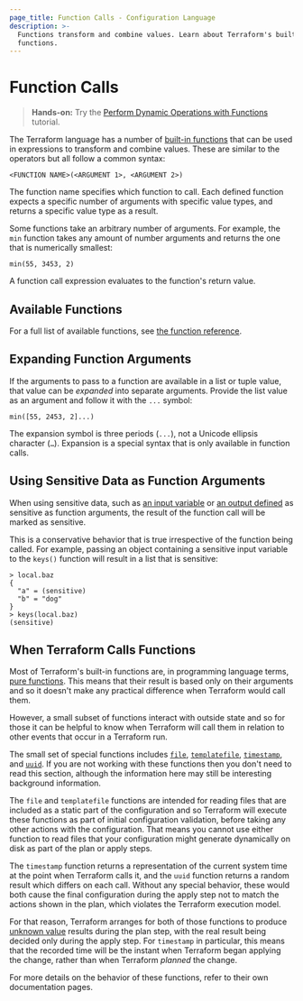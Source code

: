 ```yaml
---
page_title: Function Calls - Configuration Language
description: >-
  Functions transform and combine values. Learn about Terraform's built-in
  functions.
---
```


# Function Calls

> **Hands-on:** Try the [Perform Dynamic Operations with Functions](https://learn.hashicorp.com/tutorials/terraform/functions?in=terraform/configuration-language&utm_source=WEBSITE&utm_medium=WEB_IO&utm_offer=ARTICLE_PAGE&utm_content=DOCS) tutorial.

The Terraform language has a number of
[built-in functions](/language/functions) that can be used
in expressions to transform and combine values. These
are similar to the operators but all follow a common syntax:

```hcl
<FUNCTION NAME>(<ARGUMENT 1>, <ARGUMENT 2>)
```

The function name specifies which function to call. Each defined function
expects a specific number of arguments with specific value types, and returns a
specific value type as a result.

Some functions take an arbitrary number of arguments. For example, the `min`
function takes any amount of number arguments and returns the one that is
numerically smallest:

```hcl
min(55, 3453, 2)
```

A function call expression evaluates to the function's return value.

## Available Functions

For a full list of available functions, see
[the function reference](/language/functions).

## Expanding Function Arguments

If the arguments to pass to a function are available in a list or tuple value,
that value can be _expanded_ into separate arguments. Provide the list value as
an argument and follow it with the `...` symbol:

```hcl
min([55, 2453, 2]...)
```

The expansion symbol is three periods (`...`), not a Unicode ellipsis character
(`…`). Expansion is a special syntax that is only available in function calls.

## Using Sensitive Data as Function Arguments

When using sensitive data, such as [an input variable](/language/values/variables#suppressing-values-in-cli-output)
or [an output defined](/language/values/outputs#sensitive-suppressing-values-in-cli-output) as sensitive
as function arguments, the result of the function call will be marked as sensitive.

This is a conservative behavior that is true irrespective of the function being
called. For example, passing an object containing a sensitive input variable to
the `keys()` function will result in a list that is sensitive:

```shell
> local.baz
{
  "a" = (sensitive)
  "b" = "dog"
}
> keys(local.baz)
(sensitive)
```

## When Terraform Calls Functions

Most of Terraform's built-in functions are, in programming language terms,
[pure functions](https://en.wikipedia.org/wiki/Pure_function). This means that
their result is based only on their arguments and so it doesn't make any
practical difference when Terraform would call them.

However, a small subset of functions interact with outside state and so for
those it can be helpful to know when Terraform will call them in relation to
other events that occur in a Terraform run.

The small set of special functions includes
[`file`](/language/functions/file),
[`templatefile`](/language/functions/templatefile),
[`timestamp`](/language/functions/timestamp),
and [`uuid`](/language/functions/uuid).
If you are not working with these functions then you don't need
to read this section, although the information here may still be interesting
background information.

The `file` and `templatefile` functions are intended for reading files that
are included as a static part of the configuration and so Terraform will
execute these functions as part of initial configuration validation, before
taking any other actions with the configuration. That means you cannot use
either function to read files that your configuration might generate
dynamically on disk as part of the plan or apply steps.

The `timestamp` function returns a representation of the current system time
at the point when Terraform calls it, and the `uuid` function returns a random
result which differs on each call. Without any special behavior, these would
both cause the final configuration during the apply step not to match the
actions shown in the plan, which violates the Terraform execution model.

For that reason, Terraform arranges for both of those functions to produce
[unknown value](/language/expressions/references#values-not-yet-known) results during the
plan step, with the real result being decided only during the apply step.
For `timestamp` in particular, this means that the recorded time will be
the instant when Terraform began applying the change, rather than when
Terraform _planned_ the change.

For more details on the behavior of these functions, refer to their own
documentation pages.
